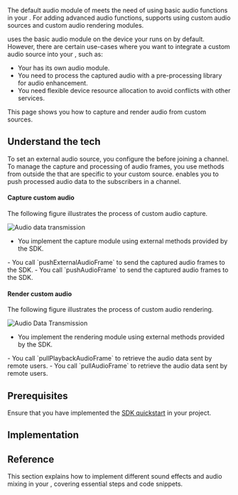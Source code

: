 
The default audio module of <Vpd k="SDK" /> meets the need of using basic audio functions in your <Vpl k="CLIENT" />. For adding advanced audio functions, <Vpd k="SDK" /> supports using custom audio sources and custom audio rendering modules.

<Vg k="VSDK" /> uses the basic audio module on the device your <Vpl k="CLIENT" /> runs on by default. However, there are certain use-cases where you want to integrate a custom audio source into your <Vpl k="CLIENT" />, such as:

* Your <Vpl k="CLIENT" /> has its own audio module.
* You need to process the captured audio with a pre-processing library for audio enhancement.
* You need flexible device resource allocation to avoid conflicts with other services.

<PlatformWrapper platform = "[android, windows, macos, ios, web, unreal]">

This page shows you how to capture and render audio from custom sources.

## Understand the tech

To set an external audio source, you configure the <Vg k="ENGINE" /> before joining a channel. To manage the capture and processing of audio frames, you use methods from outside the <Vg k="VSDK" /> that are specific to your custom source. <Vg k="VSDK" /> enables you to push processed audio data to the subscribers in a channel.

<PlatformWrapper notAllowed="web">

#### Capture custom audio
The following figure illustrates the process of custom audio capture.

![Audio data transmission](/images/rtc-sdk/audio-data-transmission.svg)

- You implement the capture module using external methods provided by the SDK.
<PlatformWrapper notAllowed="unreal">
- You call `pushExternalAudioFrame` to send the captured audio frames to the SDK.
</PlatformWrapper>
<PlatformWrapper platform="unreal">
- You call `pushAudioFrame` to send the captured audio frames to the SDK.
</PlatformWrapper>


#### Render custom audio

The following figure illustrates the process of custom audio rendering.

![Audio Data Transmission](/images/rtc-sdk/custom-audio-rendering-sdk.svg)

- You implement the rendering module using external methods provided by the SDK.
<PlatformWrapper notAllowed="unreal">
- You call `pullPlaybackAudioFrame` to retrieve the audio data sent by remote users.
</PlatformWrapper>
<PlatformWrapper platform="unreal">
- You call `pullAudioFrame` to retrieve the audio data sent by remote users.
</PlatformWrapper>

</PlatformWrapper>

## Prerequisites
Ensure that you have implemented the [SDK quickstart](/realtime-communication/get-started/get-started-sdk) in your project.

## Implementation
<ProjectImplement/>

## Reference

This section explains how to implement different sound effects and audio mixing in your <Vpl k="CLIENT"/>, covering essential steps and code snippets.

<Reference/>

</PlatformWrapper>
<PlatformWrapper notAllowed = "[android, windows, macos, ios, web, unreal]">
<NotAvailable />
</PlatformWrapper>
